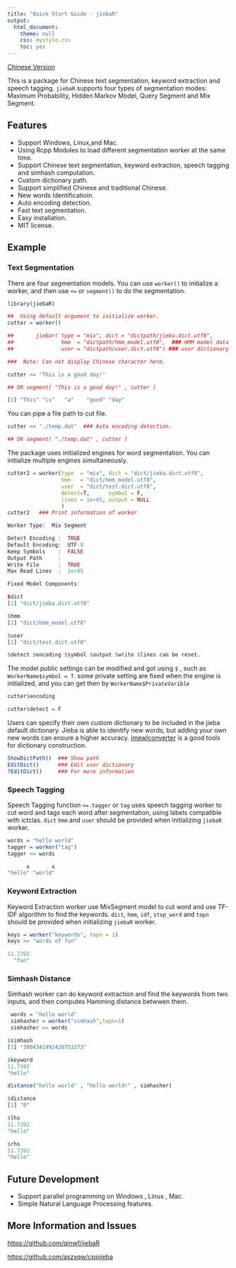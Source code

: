 ---
title: "Quick Start Guide - jiebaR"
output: 
  html_document:
    theme: null
    css: mystyle.css
    toc: yes
---
<!--
%\VignetteEngine{knitr::rmarkdown}
%\VignetteIndexEntry{Quick Start Guide}
  \usepackage[utf8]{inputenc}
-->

[Chinese Version]

This is a package for Chinese text segmentation, keyword extraction
and speech tagging. `jiebaR` supports four
types of segmentation modes: Maximum Probability, Hidden Markov Model, Query Segment and Mix Segment.

## Features

+ Support Windows, Linux,and Mac.
+ Using Rcpp Modules to load different segmentation worker at the same time.
+ Support Chinese text segmentation, keyword extraction, speech tagging and simhash computation.
+ Custom dictionary path.
+ Support simplified Chinese and traditional Chinese.
+ New words Identificatioin.
+ Auto encoding detection.
+ Fast text segmentation.
+ Easy installation.
+ MIT license.

## Example

### Text Segmentation

There are four segmentation models. You can use `worker()` to initialize a worker, and then use `<=` or `segment()` to do the segmentation.

```r
library(jiebaR)

##  Using default argument to initialize worker.
cutter = worker()

##       jiebar( type = "mix", dict = "dictpath/jieba.dict.utf8",
##               hmm  = "dictpath/hmm_model.utf8",  ### HMM model data
##               user = "dictpath/user.dict.utf8") ### user dictionary

###  Note: Can not display Chinese character here.

cutter <= "This is a good day!"  

## OR segment( "This is a good day!" , cutter )

```

```r
[1] "This" "is"   "a"    "good" "day" 
```

You can pipe a file path to cut file.

```r
cutter <= "./temp.dat"  ### Auto encoding detection.

## OR segment( "./temp.dat" , cutter )   
```

The package uses initialized engines for word segmentation. You
can initialize multiple engines simultaneously.

```r
cutter2 = worker(type  = "mix", dict = "dict/jieba.dict.utf8",
                 hmm   = "dict/hmm_model.utf8",  
                 user  = "dict/test.dict.utf8",
                 detect=T,      symbol = F,
                 lines = 1e+05, output = NULL
                 ) 
cutter2   ### Print information of worker
```

```r
Worker Type:  Mix Segment

Detect Encoding :  TRUE
Default Encoding:  UTF-8
Keep Symbols    :  FALSE
Output Path     :  
Write File      :  TRUE
Max Read Lines  :  1e+05

Fixed Model Components:  

$dict
[1] "dict/jieba.dict.utf8"

$hmm
[1] "dict/hmm_model.utf8"

$user
[1] "dict/test.dict.utf8"

$detect $encoding $symbol $output $write $lines can be reset.
```

The model public settings can be modified and got using `$` , such as ` WorkerName$symbol = T `. some private setting are fixed when the engine is initialized, and you can get then by `WorkerName$PrivateVarible`

```r
cutter$encoding

cutter$detect = F
```

Users can specify their own custom dictionary to be included in the jieba default dictionary. Jieba is able to identify new words, but adding your own new words can ensure a higher accuracy. [imewlconverter] is a good tools for dictionary construction.

```r
ShowDictPath()  ### Show path
EditDict()      ### Edit user dictionary
?EditDict()     ### For more information
```

### Speech Tagging
Speech Tagging function `<=.tagger` or `tag` uses speech tagging worker to cut word and tags each word after segmentation, using labels compatible with ictclas.  `dict` `hmm` and `user` should be provided when initializing `jiebaR` worker.

```r
words = "hello world"
tagger = worker("tag")
tagger <= words
```
```r
      x       x 
"hello" "world" 
```
### Keyword Extraction
Keyword Extraction worker use MixSegment model to cut word and use 
 TF-IDF algorithm to find the keywords.  `dict`, `hmm`, 
 `idf`, `stop_word` and `topn` should be provided when initializing  `jiebaR` worker.

```r
keys = worker("keywords", topn = 1)
keys <= "words of fun"
```
```r
11.7392 
  "fun" 
```
### Simhash Distance
Simhash worker can do keyword extraction and find 
the keywords from two inputs, and then computes Hamming distance betwwen them.

```r
 words = "hello world"
 simhasher = worker("simhash",topn=1)
 simhasher <= words
 ```
 
 ```r
 $simhash
[1] "3804341492420753273"

$keyword
11.7392 
"hello" 
```

```r
distance("hello world" , "hello world!" , simhasher)
```

```r
$distance
[1] "0"

$lhs
11.7392 
"hello" 

$rhs
11.7392 
"hello" 
```

## Future Development

+ Support parallel programming on Windows , Linux , Mac.
+ Simple Natural Language Processing features.

## More Information and Issues
[https://github.com/qinwf/jiebaR](https://github.com/qinwf/jiebaR)

[https://github.com/aszxqw/cppjieba](https://github.com/aszxqw/cppjieba)

[Chinese Version]:https://github.com/qinwf/jiebaR
[imewlconverter]:https://github.com/studyzy/imewlconverter
